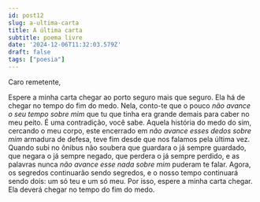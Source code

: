 ```yaml
---
id: post12
slug: a-ultima-carta
title: A última carta
subtitle: poema livre
date: '2024-12-06T11:32:03.579Z'
draft: false
tags: ["poesia"]
---
```


Caro remetente,  

Espere a minha carta chegar ao porto seguro mais que seguro. 
Ela há de chegar no tempo do fim do medo.
Nela, conto-te que o pouco _não avance o seu tempo sobre mim_ 
que tu que tinha era grande demais para caber no meu peito.
É uma contradição, você sabe.
Aquela história do medo do sim, cercando o meu corpo, 
este encerrado em _não avance esses dedos sobre mim_ armadura de defesa,
teve fim desde que nos falamos pela última vez.
Quando subi no ônibus não soubera que guardara
o já sempre guardado, que negara o já sempre negado, 
que perdera o já sempre perdido, e as palavras nunca 
_não avance esse nada sobre mim_ puderam te falar.
Agora, os segredos continuarão sendo segredos, 
e o nosso tempo continuará sendo dois: um só teu e um só meu.
Por isso, espere a minha carta chegar. 
Ela deverá chegar no tempo do fim do medo.